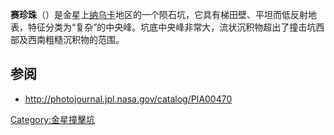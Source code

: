 {{no footnotes|time=2014-01-18T05:05:52+00:00}}
{{Infobox crater
| title       = 赛珍珠撞击坑
| image       = Buck crater PIA00470.jpg
| image_size  = 250px
| globe       = 金星
| coordinates = {{coord|5.75|S|349.6|E|globe:venus_type:landmark|display=inline,title}}
| diameter    = {{convert|21.8|km}}
| eponym      = [[珀尔·布克|珀尔·布克]]
}}
'''赛珍珠'''（{{lang-en|Buck}}）是金星上[[纳乌卡|纳乌卡]]地区的一个陨石坑，它具有梯田壁、平坦而低反射地表，特征分类为“复杂”的中央峰。坑底中央峰非常大，流状沉积物超出了撞击坑西部及西南粗糙沉积物的范围。

==参阅==
*http://photojournal.jpl.nasa.gov/catalog/PIA00470 {{Wayback|url=http://photojournal.jpl.nasa.gov/catalog/PIA00470 |date=20210318055006 }}
{{Venus}}
[[Category:金星撞擊坑|Category:金星撞擊坑]]
{{crater-stub}}